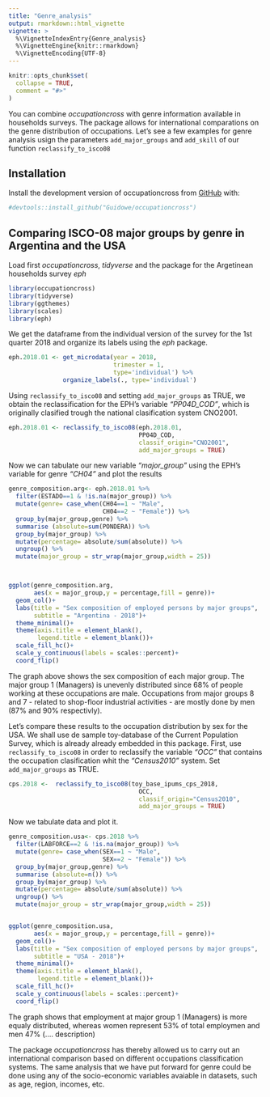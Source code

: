 ```yaml
---
title: "Genre_analysis"
output: rmarkdown::html_vignette
vignette: >
  %\VignetteIndexEntry{Genre_analysis}
  %\VignetteEngine{knitr::rmarkdown}
  %\VignetteEncoding{UTF-8}
---
```


```r
knitr::opts_chunk$set(
  collapse = TRUE,
  comment = "#>"
)
```

<!-- badges: start -->
<!-- badges: end -->

You can combine *occupationcross* with genre information available in households surveys. The package allows for international comparations on the genre distribution of occupations. Let's see a few examples for genre analysis usign the parameters ```add_major_groups``` and ```add_skill``` of our function ```reclassify_to_isco08```

## Installation

Install the development version of occupationcross from [GitHub](https://github.com/) with:

```r
#devtools::install_github("Guidowe/occupationcross")
```

## Comparing ISCO-08 major groups by genre in Argentina and the USA

Load first *occupationcross*, *tidyverse* and the package for the Argetinean households survey *eph*
```r
library(occupationcross)
library(tidyverse)
library(ggthemes)
library(scales)
library(eph)
```

We get the dataframe from the individual version of the survey for the 1st quarter 2018 and organize its labels using the *eph* package.

```r
eph.2018.01 <- get_microdata(year = 2018, 
                             trimester = 1, 
                             type='individual') %>% 
               organize_labels(., type='individual')
```

Using ```reclassify_to_isco08``` and setting ```add_major_groups``` as TRUE, we obtain the reclassification for the EPH's variable  *"PP04D_COD"*, which is originally clasified trough the national clasification system CNO2001.

```r
eph.2018.01 <- reclassify_to_isco08(eph.2018.01, 
                                    PP04D_COD, 
                                    classif_origin="CNO2001", 
                                    add_major_groups = TRUE)
```

Now we can tabulate our new variable *"major_group"* using the EPH's variable for genre *"CH04"* and plot the results

```r

genre_composition.arg<- eph.2018.01 %>% 
  filter(ESTADO==1 & !is.na(major_group)) %>% 
  mutate(genre= case_when(CH04==1 ~ "Male", 
                          CH04==2 ~ "Female")) %>% 
  group_by(major_group,genre) %>% 
  summarise (absolute=sum(PONDERA)) %>% 
  group_by(major_group) %>% 
  mutate(percentage= absolute/sum(absolute)) %>% 
  ungroup() %>% 
  mutate(major_group = str_wrap(major_group,width = 25))



ggplot(genre_composition.arg,
       aes(x = major_group,y = percentage,fill = genre))+
  geom_col()+
  labs(title = "Sex composition of employed persons by major groups",
       subtitle = "Argentina - 2018")+
  theme_minimal()+
  theme(axis.title = element_blank(),
        legend.title = element_blank())+
  scale_fill_hc()+
  scale_y_continuous(labels = scales::percent)+
  coord_flip()
```

The graph above shows the sex composition of each major group. The major group 1 (Managers) is unevenly distributed since 68% of people working at these occupations are male. Occupations from major groups 8 and 7 - related to shop-floor industrial activities - are mostly done by men (87% and 90% respectivly).

Let's compare these results to the occupation distribution by sex for the USA. We shall use de sample toy-database of the Current Population Survey, which is already already embedded in this package. First, use  ```reclassify_to_isco08``` in order to reclassify the variable *"OCC"* that contains the occupation clasification whit the *"Census2010"* system. Set ```add_major_groups``` as TRUE.


```r

cps.2018 <-  reclassify_to_isco08(toy_base_ipums_cps_2018, 
                                    OCC, 
                                    classif_origin="Census2010", 
                                    add_major_groups = TRUE)

```


Now we tabulate data and plot it.

```r
genre_composition.usa<- cps.2018 %>% 
  filter(LABFORCE==2 & !is.na(major_group)) %>% 
  mutate(genre= case_when(SEX==1 ~ "Male", 
                          SEX==2 ~ "Female")) %>% 
  group_by(major_group,genre) %>% 
  summarise (absolute=n()) %>% 
  group_by(major_group) %>% 
  mutate(percentage= absolute/sum(absolute)) %>% 
  ungroup() %>% 
  mutate(major_group = str_wrap(major_group,width = 25))


ggplot(genre_composition.usa,
       aes(x = major_group,y = percentage,fill = genre))+
  geom_col()+
  labs(title = "Sex composition of employed persons by major groups",
       subtitle = "USA - 2018")+
  theme_minimal()+
  theme(axis.title = element_blank(),
        legend.title = element_blank())+
  scale_fill_hc()+
  scale_y_continuous(labels = scales::percent)+
  coord_flip()


```

The graph shows that employment at major group 1 (Managers) is more equaly distributed, whereas women represent 53% of total employmen and men 47% (.... description)

The package  *occupationcross* has thereby allowed us to carry out an international comparison based on different occupations classification systems. The same analysis that we have put forward for genre could be done using any of the socio-economic variables avaiable in datasets, such as age, region, incomes, etc.



